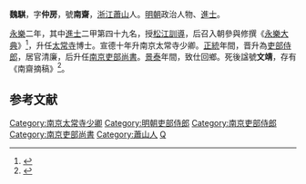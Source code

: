 '''魏騏'''，字'''仲房'''，號'''南齋'''，[[浙江|浙江]][[蕭山|蕭山]]人。[[明朝|明朝]]政治人物、[[進士|進士]]。

[[永乐_(明朝)|永樂]]二年，其中[[進士|進士]]二甲第四十九名，授[[松江|松江]][[訓導|訓導]]，后召入朝參與修撰《[[永樂大典|永樂大典]]》<ref>{{Cite book|title=翰林与明代政治 A RESEARCH ON HANLIN AND ITS POLITICAL ROLE IN THE MING DYNASTY|last=包诗卿著|first=|publisher=上海：上海古籍出版社|year=2015.07|isbn=978-7-5325-7636-4|location=|pages=189-192}}</ref>，升任[[太常寺|太常寺]]博士。宣德十年升南京太常寺少卿。[[正统_(年号)|正統]]年間，晋升為[[吏部侍郎|吏部侍郎]]，居官清廉，后升任[[南京吏部尚書|南京吏部尚書]]。[[景泰_(明朝)|景泰]]年間，致仕回鄉。死後諡號'''文靖'''，存有《南齋摘稿》<ref>{{cite book | language = zh-hans | author = 潘荣胜 | coauthors =  | title = 《明清进士录》 | url =  | date = 2006年 | location =  | publisher = [[中华书局|中华书局]] | id =  | isbn = 9787101043501 | pages = 27页 }}</ref>。

==参考文献==
<div class="references-small">
<references></references>
</div>

{{明朝人物小作品}}
{{永樂二年甲申科殿試金榜}}

{{DEFAULTSORT:Wei魏}}
[[Category:南京太常寺少卿|Category:南京太常寺少卿]]
[[Category:明朝吏部侍郎|Category:明朝吏部侍郎]]
[[Category:南京吏部侍郎|Category:南京吏部侍郎]]
[[Category:南京吏部尚書|Category:南京吏部尚書]]
[[Category:蕭山人|Category:蕭山人]]
[[Category:魏姓|Q]]
